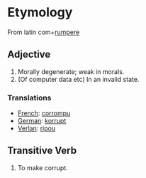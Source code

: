 =Etymology=
From latin
com+[[rumpere]] 
 
==Adjective==
#Morally degenerate; weak in morals.
#(Of computer data etc) In an invalid state.

===Translations===
*[[French]]: [[corrompu]]
*[[German]]: [[korrupt]]
*[[Verlan]]: [[ripou]]

==Transitive Verb==
#To make corrupt.